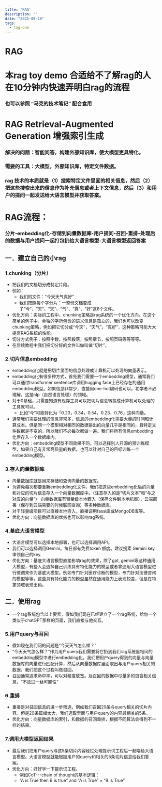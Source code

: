 ```yaml
---
title: 'RAG'
description: ""
date: "2025-09-19"
tags:
  - tag-one
---
```


# RAG

# 本rag toy demo 合适给不了解rag的人在10分钟内快速弄明白rag的流程
### 也可以参照 “马克的技术笔记” 配合食用
# RAG Retrieval-Augmented Generation 增强索引生成
### 解决的问题：智能问答，构建外部知识库，使大模型更具特化。
### 需要的工具：大模型，外部知识库，特定文件数据。
### rag 技术的本质就是（1）搜索特定文件里面的相关信息，然后（2）把这些搜索出来的信息作为补充信息或者上下文信息，然后（3）和用户的提问一起发送给大语言模型并获取答案。
# RAG流程：
### 分片-embedding化-存储到向量数据库-用户提问-召回-重排-处理后的数据与用户提问一起打包扔给大语言模型-大语言模型返回答案
## 一．建立自己的小rag
### 1.chunking（分片）
- 把我们的文档切分成特定片段。
- 例如：
    - 我们的文件：“今天天气真好”
    - 我们按照每个字分片：一整份文档变成了“今”、“天”、“天”、“气”、“真”、“好”这6个文件。
- 优化方向：实际的工程中，chunking策略是rag系统的一个优化方向。在这个简单的例子中，单独的字所包含的语义信息是孤立的，我们也可以改变chunking策略，例如把它切分成“今天”，“天气”，“真好”，这种策略可能大大提高RAG系统的性能。
- 切分方式例子：按照字数，按照段落，按照章节，按照页码等等等等。
- 在后续教程中我们把切分好的文件叫做叫做“切片”。
### 2.切片信息embedding
- embedding化就是把切片里面的信息处理成计算机可以处理的向量表示。
- embedding化有很多种方式，首先我们需要一个embedding模型，通常我们可以通过transformer sentence库调用hugging face上已经存在的通用embedding模型。如果信息非常少，直接用one-hot编码也可以。初学者不必理解，这是nlp（自然语言处理）的领域。
- 对于0基础，只需要知道有现存工具可以把切片信息转换成计算机可以处理的工具就可以。
    - 比如“今”可能转化为「0.23，0.34，0.54，0.23，0.76」这种向量。
- 通常我们需要处理的信息非常多，信息的embedding化需要大量的时间和计算成本。但是同一个模型相对相同的数据输出的向量几乎是相同的，且特定文件数据是不变的，所以我们不必每次都做一遍。我们将所有信息embedding化后存入一个数据库内。
- 优化方向：embedding模型不同效果不同，可以选择别人开源的预训练模型，如果自己有非常高质量的数据，也可以针对自己的目标训练一个embedding模型。
### 3.存入向量数据库
- 向量数据库就是用来存储和查询向量的数据库。
- 为避免每次都要重新embedding化文件，我们把这些embedding化后的向量和对应的切片信息存入一个向量数据库中。（注意存入的是“切片文本”和“与之对应的向量”）
向量数据库有轻量级本地嵌入（保存文件到本地机器），云端部署（保存到云端需要的时候联网查询）等多种数据库。
- 对于轻量级项目可以直接本地嵌入，直接调用fassi库或MongoDB库等。
- 优化方向：向量数据库的优劣也可以影响rag系统。
### 4.基底大语言模型
- 大语言模型可以选择本地部署，也可以选择调用API。
- 我们可以选择调用Gemini，每日都有免费token 额度。建议搜索 Gemini key 申领自己的key.
- 优化方向：基底大语言模型直接影响rag的效果，除了gpt, gemini等这种通用大模型，有些人会选择自己训练具有特化能力的模型或者拿通用大语言模型进行微调来作为基底大模型。例如专门针对医疗诊断的模型，专门针对法律咨询的模型等等，这些具有特化能力的模型虽然在通用能力上表现较差，但是在特定领域表现出色。
## 二．使用rag
- 一个rag系统包含以上要素，假如我们现在已经建立了一个rag系统，给你一个类似于chatGPT那样的页面，我们直接与他交互。
### 5.用户query与召回
- 假如现在我们问的问题是“今天天气怎么样？”
- “今天天气怎么样？”作为用户query我们需要将它扔到我们rag系统里相同的embedding模型中进行embedding化。我们把用户query得到的向量与向量数据库的向量进行匹配计算，然后从向量数据库里面取出与用户query相关的数据，我们把这个过程叫做召回。
- 召回通常追求命中率，可以对精度放宽。及召回的数据中尽量多的包含相关信息，“不放过一丝可能性“
### 6.重排
- 重排是对召回信息的进一步筛选，例如我们召回20条与query相关的切片内容。但是20条篇幅太大，我们选取里面与用户query的内容最相关的5条。
- 优化方向：向量数据库的索引，和数据的召回重排，根据不同算法会得到不一样的结果。
### 7.调用大模型返回结果
- 最后我们把用户query与这5条切片内容经过处理提示词工程后一起喂给大语言模型。大语言模型就能根据用户的query和相关的5条切片信息给我们答案。
- 优化方向：好好学一下提示词工程。
    - 例如CoT---chain of thought的基本逻辑：
    - “A is True then B is true” and “A is True” = “B is True”

